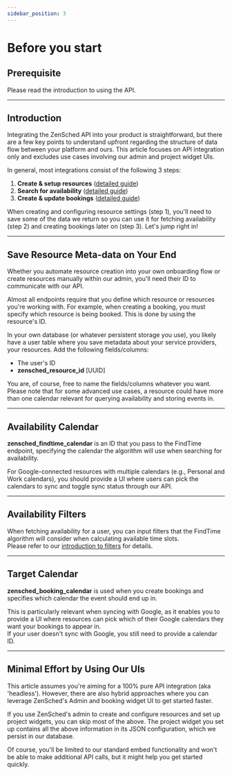 ```yaml
---
sidebar_position: 3
---
```

# Before you start

## Prerequisite

Please read the introduction to using the API.

---

## Introduction

Integrating the ZenSched API into your product is straightforward, but there are a few key points to understand upfront regarding the structure of data flow between your platform and ours. This article focuses on API integration only and excludes use cases involving our admin and project widget UIs.

In general, most integrations consist of the following 3 steps:

1. **Create & setup resources** ([detailed guide](#))
2. **Search for availability** ([detailed guide](#))
3. **Create & update bookings** ([detailed guide](#))

When creating and configuring resource settings (step 1), you'll need to save some of the data we return so you can use it for fetching availability (step 2) and creating bookings later on (step 3). Let's jump right in!

---

## Save Resource Meta-data on Your End

Whether you automate resource creation into your own onboarding flow or create resources manually within our admin, you'll need their ID to communicate with our API.

Almost all endpoints require that you define which resource or resources you're working with. For example, when creating a booking, you must specify which resource is being booked. This is done by using the resource's ID.

In your own database (or whatever persistent storage you use), you likely have a user table where you save metadata about your service providers, your resources. Add the following fields/columns:

- The user's ID
- **zensched_resource_id** [UUID]

You are, of course, free to name the fields/columns whatever you want.  
Please note that for some advanced use cases, a resource could have more than one calendar relevant for querying availability and storing events in.

---

## Availability Calendar

**zensched_findtime_calendar** is an ID that you pass to the FindTime endpoint, specifying the calendar the algorithm will use when searching for availability.

For Google-connected resources with multiple calendars (e.g., Personal and Work calendars), you should provide a UI where users can pick the calendars to sync and toggle sync status through our API.

---

## Availability Filters

When fetching availability for a user, you can input filters that the FindTime algorithm will consider when calculating available time slots.  
Please refer to our [introduction to filters](#) for details.

---

## Target Calendar

**zensched_booking_calendar** is used when you create bookings and specifies which calendar the event should end up in.

This is particularly relevant when syncing with Google, as it enables you to provide a UI where resources can pick which of their Google calendars they want your bookings to appear in.  
If your user doesn't sync with Google, you still need to provide a calendar ID.

---

## Minimal Effort by Using Our UIs

This article assumes you're aiming for a 100% pure API integration (aka 'headless'). However, there are also hybrid approaches where you can leverage ZenSched's Admin and booking widget UI to get started faster.

If you use ZenSched's admin to create and configure resources and set up project widgets, you can skip most of the above. The project widget you set up contains all the above information in its JSON configuration, which we persist in our database.

Of course, you'll be limited to our standard embed functionality and won't be able to make additional API calls, but it might help you get started quickly.
